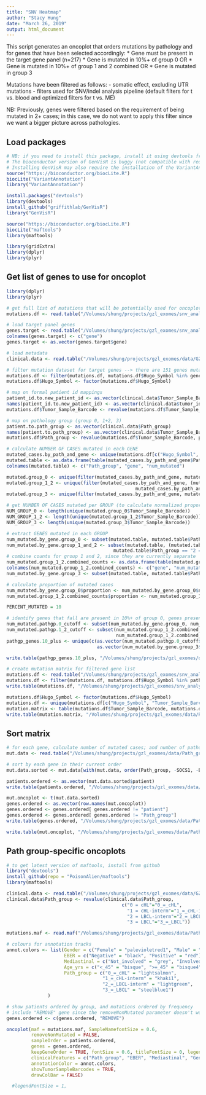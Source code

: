 ```yaml
---
title: "SNV Heatmap"
author: "Stacy Hung"
date: "March 26, 2019"
output: html_document
---
```


This script generates an oncoplot that orders mutations by pathology and for genes that have been selected accordingly:
  * Gene must be present in the target gene panel (n=217)
    * Gene is mutated in 10%+ of group 0 OR
    * Gene is mutated in 10%+ of group 1 and 2 combined OR
    * Gene is mutated in group 3
    
Mutations have been filtered as follows:
  - somatic effect, excluding UTR mutations
  - filters used for SNV/indel analysis pipeline (default filters for t vs. blood and optimized filters for t vs. ME)
  
NB: Previously, genes were filtered based on the requirement of being mutated in 2+ cases; in this case, we do not want to apply this filter since we want a bigger picture across pathologies.

## Load packages

```r
# NB: if you need to install this package, install it using devtools from the github source!!!
# The bioconductor version of GenVisR is buggy (not compatible with required libraries)
# Installing GenVisR may also require the installation of the VariantAnnotation pacakge (from bioconductor)
source("https://bioconductor.org/biocLite.R")
biocLite("VariantAnnotation")
library("VariantAnnotation")

install.packages("devtools")
library(devtools)
install_github("griffithlab/GenVisR")
library("GenVisR")

source("https://bioconductor.org/biocLite.R")
biocLite("maftools")
library(maftools)

library(gridExtra)
library(dplyr)
library(plyr)
```


## Get list of genes to use for oncoplot

```r
library(dplyr)
library(plyr)

# get full list of mutations that will be potentially used for oncoplot
mutations.df <- read.table("/Volumes/shung/projects/gzl_exomes/snv_analysis-20181127/snv_indel_datasets/maf/gzl_exomes-snvs_indels.maf", sep = "\t", header = TRUE)

# load target panel genes
genes.target <- read.table("/Volumes/shung/projects/gzl_exomes/snv_analysis-20181127/WES_data/target_genes.FINAL_217.txt", header = FALSE)
colnames(genes.target) <- c("gene")
genes.target <- as.vector(genes.target$gene)

# load metadata
clinical.data <- read.table("/Volumes/shung/projects/gzl_exomes/data/GZ_WES_cases-clinical_data.mapped.txt", sep = "\t", header = TRUE)

# filter mutation dataset for target genes --> there are 151 genes mutated that are also present on the target panel
mutations.df <- filter(mutations.df, mutations.df$Hugo_Symbol %in% genes.target)
mutations.df$Hugo_Symbol <- factor(mutations.df$Hugo_Symbol)

# map on formal patient id mappings
patient_id.to.new_patient_id <- as.vector(clinical.data$Tumor_Sample_Barcode)
names(patient_id.to.new_patient_id) <- as.vector(clinical.data$tumor_id2)
mutations.df$Tumor_Sample_Barcode <- revalue(mutations.df$Tumor_Sample_Barcode, patient_id.to.new_patient_id)

# map on pathology group (group 0, 1+2, 3)
patient.to.path_group <- as.vector(clinical.data$Path_group)
names(patient.to.path_group) <- as.vector(clinical.data$Tumor_Sample_Barcode)
mutations.df$Path_group <- revalue(mutations.df$Tumor_Sample_Barcode, patient.to.path_group)

# calculate NUMBER OF CASES mutated in each GENE
mutated_cases.by_path_and_gene <- unique(mutations.df[c("Hugo_Symbol", "Tumor_Sample_Barcode", "Path_group")])
mutated.table <- as.data.frame(table(mutated_cases.by_path_and_gene$Path_group, mutated_cases.by_path_and_gene$Hugo_Symbol))
colnames(mutated.table) <- c("Path_group", "gene", "num_mutated")

mutated.group_0 <- unique(filter(mutated_cases.by_path_and_gene, mutated_cases.by_path_and_gene$Path_group == "0 = cHL"))
mutated.group_1_2 <- unique(filter(mutated_cases.by_path_and_gene, (mutated_cases.by_path_and_gene$Path_group == "1 = cHL-interm" | 
                                               mutated_cases.by_path_and_gene$Path_group == "2 = LBCL-interm")))
mutated.group_3 <- unique(filter(mutated_cases.by_path_and_gene, mutated_cases.by_path_and_gene$Path_group == "3 = LBCL"))

# get NUMBER OF CASES mutated per GROUP (to calculate normalized proportions)
NUM_GROUP_0 <- length(unique(mutated.group_0$Tumor_Sample_Barcode))
NUM_GROUP_1_2 <- length(unique(mutated.group_1_2$Tumor_Sample_Barcode))
NUM_GROUP_3 <- length(unique(mutated.group_3$Tumor_Sample_Barcode))

# extract GENES mutated in each GROUP 
num_mutated.by_gene.group_0 <- subset(mutated.table, mutated.table$Path_group == "0 = cHL" & mutated.table$num_mutated > 0)
num_mutated.by_gene.group_1_and_2 <- subset(mutated.table, (mutated.table$Path_group == "1 = cHL-interm" | 
                                       mutated.table$Path_group == "2 = LBCL-interm") & mutated.table$num_mutated > 0)
# combine counts for group 1 and 2, since they are currently separate
num_mutated.group_1_2.combined_counts <- as.data.frame(table(mutated.group_1_2$Hugo_Symbol))
colnames(num_mutated.group_1_2.combined_counts) <- c("gene", "num_mutated")
num_mutated.by_gene.group_3 <- subset(mutated.table, mutated.table$Path_group == "3 = LBCL" & mutated.table$num_mutated > 0)

# calculate proportion of mutated cases
num_mutated.by_gene.group_0$proportion <- num_mutated.by_gene.group_0$num_mutated / NUM_GROUP_0*100
num_mutated.group_1_2.combined_counts$proportion <- num_mutated.group_1_2.combined_counts$num_mutated / NUM_GROUP_1_2*100

PERCENT_MUTATED = 10

# identify genes that fall are present in 10%+ of group 0, genes present in 10%+ of group 1+2, and all genes mutated in group 3
num_mutated.pathgp.0_cutoff <- subset(num_mutated.by_gene.group_0, num_mutated.by_gene.group_0$proportion >= PERCENT_MUTATED)
num_mutated.pathgp.1_2_cutoff <- subset(num_mutated.group_1_2.combined_counts, 
                                        num_mutated.group_1_2.combined_counts$proportion >= PERCENT_MUTATED)
pathgp_genes.10_plus <- unique(c(as.vector(num_mutated.pathgp.0_cutoff$gene),as.vector(num_mutated.pathgp.1_2_cutoff$gene),
                                 as.vector(num_mutated.by_gene.group_3$gene)))

write.table(pathgp_genes.10_plus, "/Volumes/shung/projects/gzl_exomes/data/Path_group_visualization/pathgp_genes.10_plus.txt", quote = FALSE, row.names = FALSE)

# create mutation matrix for filtered gene list
mutations.df <- read.table("/Volumes/shung/projects/gzl_exomes/snv_analysis-20181127/snv_indel_datasets/maf/gzl_exomes-snvs_indels.mutated_target_panel.maf", sep = "\t", header = TRUE, fill = TRUE)
mutations.df <- filter(mutations.df, mutations.df$Hugo_Symbol %in% pathgp_genes.10_plus)
write.table(mutations.df, "/Volumes/shung/projects/gzl_exomes/snv_analysis-20181127/snv_indel_datasets/maf/gzl_exomes-snvs_indels.filtered_path_group.maf", sep = "\t", quote = FALSE, row.names = FALSE)

mutations.df$Hugo_Symbol <- factor(mutations.df$Hugo_Symbol)
mutations.df <- unique(mutations.df[c("Hugo_Symbol", "Tumor_Sample_Barcode")])
mutation.matrix <- table(mutations.df$Tumor_Sample_Barcode, mutations.df$Hugo_Symbol)
write.table(mutation.matrix, "/Volumes/shung/projects/gzl_exomes/data/Path_group_visualization/mutation_matrix-path_groups_10+_freq_mutated.txt", sep = "\t", quote = FALSE)
```

## Sort matrix

```r
# for each gene, calculate number of mutated cases; and number of pathology group-specific cases
mut.data <- read.table("/Volumes/shung/projects/gzl_exomes/data/Path_group_visualization/mutation_matrix-path_groups_10+_freq_mutated.with_path_group_and_sums.txt", sep = "\t", header = TRUE)

# sort by each gene in their current order
mut.data.sorted <- mut.data[with(mut.data, order(Path_group, -SOCS1, -B2M, -GNA13, -LRRN3, -CSMD3, -CSF2RB, -ITPKB, -NCOR1, -ZNF217, -IRF2BP2, -ARID1A, -EGR1, -IRF4, - LMF2, -PRKDC, -RELN, - SPEN, -ABCA13, -ABCC6, -C2CD3, -CD58, - CISH, - KCNQ3, -MFHAS1, -MLL2, -NFKBIE, -RC3H2, -SIAH2 , -STAT6, -TNFAIP3, -WEE1, -DHX58, -GRIA4, -ABCD2, -ADAP1, -AMOT, - BCL2, - BRWD3, -GRIN3A, -HIST1H1B, -MAPK6, -MCL1, -MSH6, -SETD1B, -SHISA6, -SPSB4, -USP5, -XCR1, -DIAPH3, -ARID5B, -FLT4, -NLRP4, -TAB1, -HIST1H1E, -NFKBIB, -POU2AF1, -ATM, -SPOP)), ]

patients.ordered <- as.vector(mut.data.sorted$patient)
write.table(patients.ordered, "/Volumes/shung/projects/gzl_exomes/data/Path_group_visualization/patients.ordered.CURRENT.txt", sep = "\t", quote = FALSE)

mut.oncoplot <- t(mut.data.sorted)
genes.ordered <- as.vector(row.names(mut.oncoplot))
genes.ordered <- genes.ordered[ genes.ordered != "patient"]
genes.ordered <- genes.ordered[ genes.ordered != "Path_group"]
write.table(genes.ordered, "/Volumes/shung/projects/gzl_exomes/data/Path_group_visualization/genes.ordered.CURRENT.txt", sep = "\t", quote = FALSE)

write.table(mut.oncoplot, "/Volumes/shung/projects/gzl_exomes/data/Path_group_visualization/mutation_matrix-path_groups_10+_freq_mutated.oncoplot.txt", sep = "\t", quote = FALSE)

```

## Path group-specific oncoplots

```r
# to get latest version of maftools, install from github
library("devtools")
install_github(repo = "PoisonAlien/maftools")
library(maftools)

clinical.data <- read.table("/Volumes/shung/projects/gzl_exomes/data/GZ_WES_cases-clinical_data.mapped.txt", sep = "\t", header = TRUE)
clinical.data$Path_group <- revalue(clinical.data$Path_group, 
                                          c("0 = cHL"="0_=_cHL",
                                            "1 = cHL-interm"="1_=_cHL-interm",
                                            "2 = LBCL-interm"="2_=_LBCL-interm",
                                            "3 = LBCL"="3_=_LBCL"))

mutations.maf <- read.maf("/Volumes/shung/projects/gzl_exomes/data/Path_group_visualization/gzl_exomes-snvs_indels.filtered_path_group.with_REMOVE_gene.maf", clinicalData = clinical.data)

# colours for annotation tracks
annot.colors <- list(Gender = c("Female" = "palevioletred1", "Male" = "royalblue1"),
                     EBER = c("Negative" = "black", "Positive" = "red"),
                     Mediastinal = c("Not_involved" = "grey", "Involved" = "mediumpurple"),
                     Age_yrs = c("<_45" = "bisque", ">=_45" = "bisque4"),
                     Path_group = c("0_=_cHL" = "lightsalmon",
                                   "1_=_cHL-interm" = "khaki1",
                                   "2_=_LBCL-interm" = "lightgreen", 
                                   "3_=_LBCL" = "steelblue1")
               )

# show patients ordered by group, and mutations ordered by frequency
# include "REMOVE" gene since the removeNonMutated parameter doesn't work (i.e. doesn't show non-mutated case when FALSE)
genes.ordered <- c(genes.ordered, "REMOVE")

oncoplot(maf = mutations.maf, SampleNamefontSize = 0.6,
         removeNonMutated = FALSE,
         sampleOrder = patients.ordered,
         genes = genes.ordered, 
         keepGeneOrder = TRUE, fontSize = 0.6, titleFontSize = 0, legendFontSize = 1, annotationFontSize = 1,
         clinicalFeatures = c("Path_group", "EBER", "Mediastinal", "Gender", "Age_yrs"),
         annotationColor = annot.colors, 
         showTumorSampleBarcodes = TRUE,
         drawColBar = FALSE)

  #legendFontSize = 1, 
```

